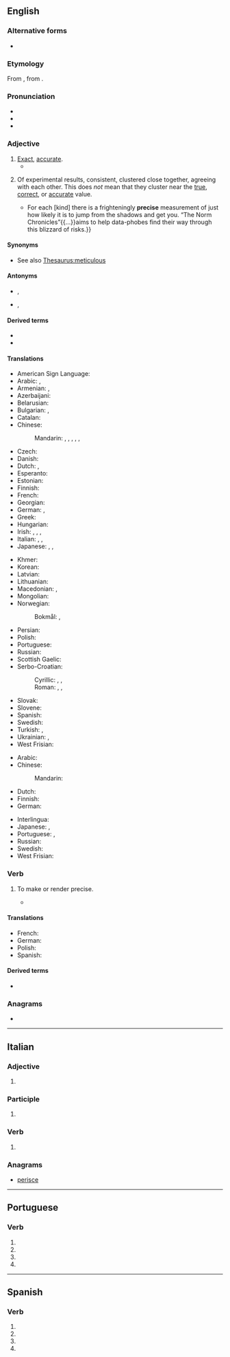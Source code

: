 {{also|précise|precisé|précisé}}
==English==

===Alternative forms===
* {{l|en|præcise}} {{qualifier|archaic}}

===Etymology===
From {{etyl|frm|en}} {{m|frm|précis}}, from {{etyl|la|en}} {{m|la|praecisus}}.

===Pronunciation===
* {{IPA|/pɹɪˈsaɪs/|lang=en}}
* {{rhymes|aɪs|lang=en}}
* {{hyphenation|pre|cise|lang=en}}

===Adjective===
{{en-adj}}

# [[exact|Exact]], [[accurate]].
#* {{quote-book|year=1921|author=Bertrand Russell|title=[[S:The Analysis of Mind/Lecture IX|The Analysis of Mind]]|passage=A memory is "'''precise'''" when the occurrences that would verify it are narrowly circumscribed: for instance, "I met Jones" is '''precise''' as compared to "I met a man." A memory is "accurate" when it is both precise and true, i.e. in the above instance, if it was Jones I met.}}
# {{lb|en|sciences}} Of experimental results, consistent, clustered close together, agreeing with each other. This does ''not'' mean that they cluster near the [[true]], [[correct]], or [[accurate]] value.
#* {{quote-magazine|date=2013-06-22|volume=407|issue=8841|page=76|magazine={{w|The Economist}}
|title=[http://www.economist.com/news/books-and-arts/21579801-making-sense-statistics-riddle-our-days-snakes-and-ladders Snakes and ladders]
|passage=Risk is everywhere.{{...}}For each [kind] there is a frighteningly '''precise''' measurement of just how likely it is to jump from the shadows and get you. “The Norm Chronicles”{{...}}aims to help data-phobes find their way through this blizzard of risks.}}

====Synonyms====
* See also [[Thesaurus:meticulous]]

====Antonyms====
* {{sense|exact, accurate}} {{l|en|inexact}}, {{l|en|imprecise}}
* {{sense|consistent}} {{l|en|inconsistent}}, {{l|en|varying}}

====Derived terms====
* {{l|en|precisely}}
* {{l|en|prissy}}<!-- see etymology -->

====Translations====
{{trans-top|exact}}
* American Sign Language: {{t|ase|SmallO@NearTipThumb-PalmDown-SmallO@CenterChesthigh-PalmUp CirclesSurface Contact}}
* Arabic: {{t|ar|مَضْبُوط}}, {{t+|ar|دَقِيق}}
* Armenian: {{t+|hy|ճիշտ}}, {{t+|hy|ճշգրիտ}}
* Azerbaijani: {{t+|az|dəqiq}}
* Belarusian: {{t|be|дакладны|tr=dakládny|sc=Cyrl}}
* Bulgarian: {{t+|bg|точен|tr=tóčen|sc=Cyrl}}, {{t+|bg|прецизен|tr=precízen|sc=Cyrl}}
* Catalan: {{t+|ca|precís}}
* Chinese:
*: Mandarin: {{t+|cmn|準確|sc=Hani}}, {{t+|cmn|准确|tr=zhǔnquè|sc=Hani}}, {{t+|cmn|正確|sc=Hani}}, {{t+|cmn|正确|tr=zhèngquè|sc=Hani}}, {{t+|cmn|精確|sc=Hani}}, {{t+|cmn|精确|tr=jīngquè|sc=Hani}}
* Czech: {{t+|cs|přesný|m}}
* Danish: {{t+|da|præcis}}
* Dutch: {{t+|nl|nauwkeurig}}, {{t+|nl|precies}}
* Esperanto: {{t+|eo|preciza}}
* Estonian: {{t+|et|täpne}}
* Finnish: {{t+|fi|tarkka}}
* French: {{t+|fr|précis}}
* Georgian: {{t|ka|ზუსტი}}
* German: {{t+|de|präzise}}, {{t+|de|genau}}
* Greek: {{t+|el|ακριβής}}
* Hungarian: {{t+|hu|pontos}}
* Irish: {{t|ga|cruinn}}, {{t|ga|beacht}}, {{t|ga|gonta}}, {{t|ga|pointeáilte}}
* Italian: {{t+|it|preciso}}, {{t+|it|esatto}}, {{t+|it|accurato}}
* Japanese: {{t+|ja|正確|tr=せいかくな, seikaku na|alt=正確な|sc=Jpan}}, {{t+|ja|精密|tr=せいみつな, seimitsu na|alt=精密な|sc=Jpan}}, {{t+|ja|厳密|tr=げんみつな, genmitsu na|alt=厳密な|sc=Jpan}}
{{trans-mid}}
* Khmer: {{t+|km|ត្រឹម|tr=trəm|sc=Khmr}}
* Korean: {{t+|ko|정확하다|tr=jeonghwak-han|alt=정확한}}
* Latvian: {{t|lv|precīzs}}
* Lithuanian: {{t+|lt|tikslus}}
* Macedonian: {{t|mk|точен|tr=tóčen|sc=Cyrl}}, {{t|mk|прецизен|tr=précizen|sc=Cyrl}}
* Mongolian: {{t+|mn|нарийн}}
* Norwegian:
*: Bokmål: {{t+|no|presis}}, {{t+|no|nøyaktig}}
* Persian: {{t+|fa|دقیق|tr=daqiq|sc=fa-Arab}}
* Polish: {{t+|pl|dokładny}}
* Portuguese: {{t+|pt|preciso}}
* Russian: {{t+|ru|то́чный}}
* Scottish Gaelic: {{t|gd|pongail}}
* Serbo-Croatian:
*: Cyrillic: {{t|sh|точан|sc=Cyrl}}, {{t|sh|тачан|sc=Cyrl}}, {{t|sh|прецизан|sc=Cyrl}}
*: Roman: {{t+|sh|točan}}, {{t+|sh|tačan}}, {{t+|sh|precizan}}
* Slovak: {{t|sk|presný}}
* Slovene: {{t|sl|natančen}}
* Spanish: {{t+|es|preciso}}
* Swedish: {{t+|sv|precis}}
* Turkish: {{t+|tr|dakik}}, {{t+|tr|kesin}}
* Ukrainian: {{t+|uk|точний|tr=tóčnyj|sc=Cyrl}}, {{t|uk|докладний|tr=dokládnyj|sc=Cyrl}}
* West Frisian: {{t|fy|preciis}}
{{trans-bottom}}

{{trans-top|(sciences) clustered close together}}
* Arabic: {{t-needed|ar}}
* Chinese:
*: Mandarin: {{t-needed|cmn}}
* Dutch: {{t|nl|precijs}}
* Finnish: {{t+|fi|tarkka}}
* German: {{t+|de|exakt}}
{{trans-mid}}
* Interlingua: {{t|ia|precise}}
* Japanese: {{t|ja|厳密な|tr=げんみつな, genmitsuna|sc=Jpan}}, {{t|ja|正確な|tr=せいかくな, seikakuna|sc=Jpan}}
* Portuguese: {{t+|pt|preciso|m}}, {{t+|pt|precisa|f}}
* Russian: {{t-needed|ru}}
* Swedish: {{t+|sv|noggrann}}
* West Frisian: {{t|fy|preciis}}
{{trans-bottom}}

===Verb===
{{en-verb|precis}}

# {{lb|en|used by non-native speakers or in jargons, e.g. EU English|transitive}} To make or render precise.
#* {{quote-book|year=2011||title= Proposal for a REGULATION OF THE EUROPEAN PARLIAMENT AND OF THE COUNCIL on the Common Fisheries Policy |passage=This proposal for a new basic regulation is justified because there is a need '''to precise''' the objectives of the CFP.}}

====Translations====
{{trans-top|exact}}
* French: {{t+|fr|préciser}}
* German: {{t+|de|präzisieren}}
* Polish: {{t+|pl|precyzować}}
* Spanish: {{t+|es|precisar}}
{{trans-bottom}}

====Derived terms====
* {{l|en|precising definition}}

===Anagrams===
* {{anagrams|en|piecers|pierces|recipes}}

----

==Italian==

===Adjective===
{{it-adj-form|f-p}}

# {{inflection of|preciso||f|p|lang=it}}

===Participle===
{{head|it|participle form|g=f-p}}

# {{inflection of|preciso||f|p|lang=it}}

===Verb===
{{head|it|verb form}}

# {{inflection of|precidere||3|s|phis|lang=it}}

===Anagrams===
* [[perisce#Italian|perisce]]

----

==Portuguese==

===Verb===
{{head|pt|verb form}}

# {{pt-verb form of|precisar|ar|subjunctive|present|singular|first}}
# {{pt-verb form of|precisar|ar|subjunctive|present|singular|third}}
# {{pt-verb form of|precisar|ar|imperative|affirmative|singular|third}}
# {{pt-verb form of|precisar|ar|imperative|negative|singular|third}}

----

==Spanish==

===Verb===
{{head|es|verb form}}

# {{es-verb form of|ending=ar|mood=imperative|pers=2|formal=yes|number=singular|precisar}}
# {{es-verb form of|ending=ar|mood=subjunctive|tense=present|pers=1|number=singular|precisar}}
# {{es-verb form of|ending=ar|mood=subjunctive|tense=present|pers=2|formal=yes|number=singular|precisar}}
# {{es-verb form of|ending=ar|mood=subjunctive|tense=present|pers=3|number=singular|precisar}}